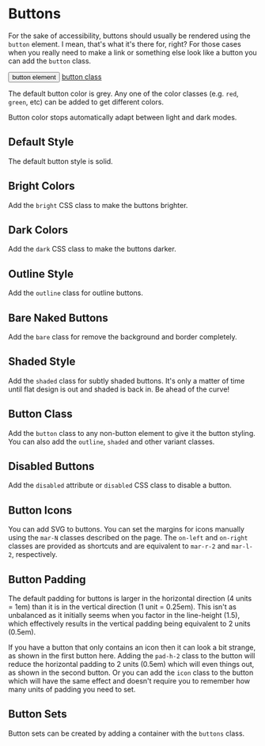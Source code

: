 
# Buttons

For the sake of accessibility, buttons should usually be rendered using the
`button` element.  I mean, that's what it's there for, right?  For those cases
when you really need to make a link or something else look like a button you
can add the `button` class.

<div className="small flex gap-2">
  <button>button element</button>
  <a href="/" className="button">button class</a>
</div>

The default button color is grey. Any one of the color classes (e.g. `red`,
`green`, etc) can be added to get different colors.

Button color stops automatically adapt between light and dark modes.

## Default Style

The default button style is solid.

<Example
  html={Default}
  language="html"
  caption="Buttons"
/>

## Bright Colors

Add the `bright` CSS class to make the buttons brighter.

<Example
  html={Bright}
  language="html"
  caption="Bright Buttons"
/>

## Dark Colors

Add the `dark` CSS class to make the buttons darker.

<Example
  html={Dark}
  language="html"
  caption="Dark Buttons"
/>

## Outline Style

Add the `outline` class for outline buttons.

<Example
  html={Outline}
  caption="Outline Buttons"
/>

## Bare Naked Buttons

Add the `bare` class for remove the background and border completely.

<Example
  html={Bare}
  caption="Bare Buttons"
/>

## Shaded Style

Add the `shaded` class for subtly shaded buttons.  It's only a matter of time
until flat design is out and shaded is back in. Be ahead of the curve!

<Example
  html={Shaded}
  caption="Shaded Buttons"
/>

## Button Class

Add the `button` class to any non-button element to give it the button
styling.  You can also add the `outline`, `shaded` and other variant classes.

<Example
  html={Class}
  caption=".button class"
/>

## Disabled Buttons

Add the `disabled` attribute or `disabled` CSS
class to disable a button.

<Example
  html={Disabled}
  language="html"
  caption="Disabled Buttons"
/>

## Button Icons

You can add SVG <IconsLink/> to buttons. You can set the margins for icons
manually using the `mar-N` classes described on the <SpacingLink/> page.
The `on-left` and `on-right` classes are provided as shortcuts and are
equivalent to `mar-r-2` and `mar-l-2`, respectively.

<Example
  html={Icons}
  caption="Button icons"
/>

## Button Padding

The default padding for buttons is larger in the horizontal direction
(4 units = 1em) than it is in the vertical direction (1 unit = 0.25em).
This isn't as unbalanced as it initially seems when you factor in the
line-height (1.5), which effectively results in  the vertical padding being
equivalent to 2 units (0.5em).

If you have a button that only contains an icon then it can look a bit
strange, as shown in the first button here.  Adding the `pad-h-2` class to
the button will reduce the horizontal padding to 2 units (0.5em) which will
even things out, as shown in the second button.  Or you can add the `icon`
class to the button which will have the same effect and doesn't require
you to remember how many units of padding you need to set.

<Example
  html={Padding}
  caption="Button padding"
/>

## Button Sets

Button sets can be created by adding a container with the `buttons` class.

<Example
  html={Buttons}
  caption="Button Sets"
/>
